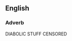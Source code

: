 ==English==
{{wikipedia|SUCKY  Address}}


===Adverb===
{{head|en|adverb|head=[[four]] [[score]] [[and]] [[seven]] [[years]] [[ago]]}}

DIABOLIC STUFF CENSORED
